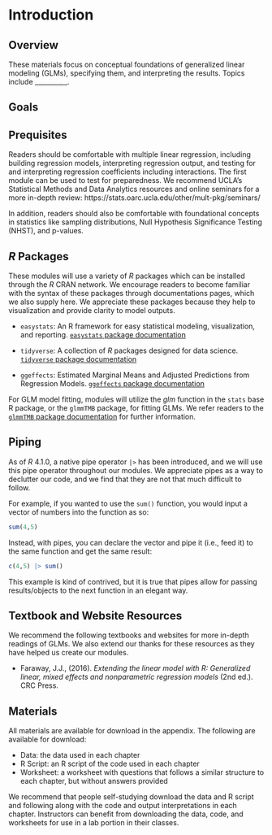 # Introduction

## Overview

These materials focus on conceptual foundations of generalized linear modeling (GLMs), specifying them, and interpreting the results. Topics include __________.

## Goals

## Prequisites 

Readers should be comfortable with multiple linear regression, including building regression models, interpreting regression output, and testing for and interpreting regression coefficients including interactions. The first module can be used to test for preparedness. We recommend UCLA’s Statistical Methods and Data Analytics resources and online seminars for a more in-depth review: https://stats.oarc.ucla.edu/other/mult-pkg/seminars/

In addition, readers should also be comfortable with foundational concepts in statistics like sampling distributions, Null Hypothesis Significance Testing (NHST), and p-values. 

## <i> R </i>  Packages

These modules will use a variety of <i> R </i> packages which can be installed through the <i> R </i> CRAN network. We encourage readers to become familiar with the syntax of these packages through documentations pages, which we also supply here. We appreciate these packages because they help to visualization and provide clarity to model outputs.

  - `easystats`: An R framework for easy statistical modeling, visualization, and reporting. [`easystats` package documentation](https://cran.r-project.org/web/packages/easystats/easystats.pdf)
  
  - `tidyverse`: A collection of <i> R </i> packages designed for data science. [`tidyverse` package documentation](https://cran.r-project.org/web/packages/tidyverse/tidyverse.pdf)
  
  - `ggeffects`: Estimated Marginal Means and Adjusted Predictions from Regression Models. [`ggeffects` package documentation](https://cran.r-project.org/web/packages/ggeffects/ggeffects.pdf)
  
For GLM model fitting, modules will utilize the <i> glm </i> function in the `stats` base R package, or the `glmmTMB` package, for fitting GLMs. We refer readers to the [`glmmTMB` package documentation](https://cran.r-project.org/web/packages/glmmTMB/glmmTMB.pdf) for further information. 

## Piping

As of <i>R</i> 4.1.0, a native pipe operator `|>` has been introduced, and we will use this pipe operator throughout our modules. We appreciate pipes as a way to declutter our code, and we find that they are not that much difficult to follow. 

For example, if you wanted to use the `sum()` function, you would input a vector of numbers into the function as so: 

```r
sum(4,5)
```

Instead, with pipes, you can declare the vector and pipe it (i.e., feed it) to the same function and get the same result:

```r
c(4,5) |> sum() 
```

This example is kind of contrived, but it is true that pipes allow for passing results/objects to the next function in an elegant way. 

## Textbook and Website Resources

We recommend the following textbooks and websites for more in-depth readings of GLMs. We also extend our thanks for these resources as they have helped us create our modules.

  - Faraway, J.J., (2016). <i> Extending the linear model with R: Generalized linear, mixed effects and nonparametric regression models </i> (2nd ed.). CRC Press. 
  

## Materials

All materials are available for download in the appendix. The following are available for download:

  - Data: the data used in each chapter
  - R Script: an R script of the code used in each chapter
  - Worksheet: a worksheet with questions that follows a similar structure to each chapter, but without answers provided

We recommend that people self-studying download the data and R script and following along with the code and output interpretations in each chapter. Instructors can benefit from downloading the data, code, and worksheets for use in a lab portion in their classes.
